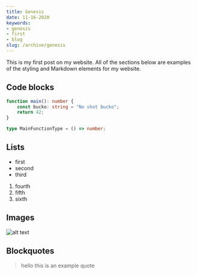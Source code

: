 ```yaml
---
title: Genesis
date: 11-16-2020
keywords:
- genesis
- first
- blog
slug: /archive/genesis
---
```


This is my first post on my website. All of the sections below are examples of the styling and Markdown elements for my website.

## Code blocks

```ts
function main(): number {
	const bucko: string = "No shot bucko";
	return 42;
}

type MainFunctionType = () => number;
```

## Lists

- first
- second
- third

1. fourth
2. fifth
3. sixth

## Images

![alt text](https://picsum.photos/400/300)

## Blockquotes

> hello this is an example quote
